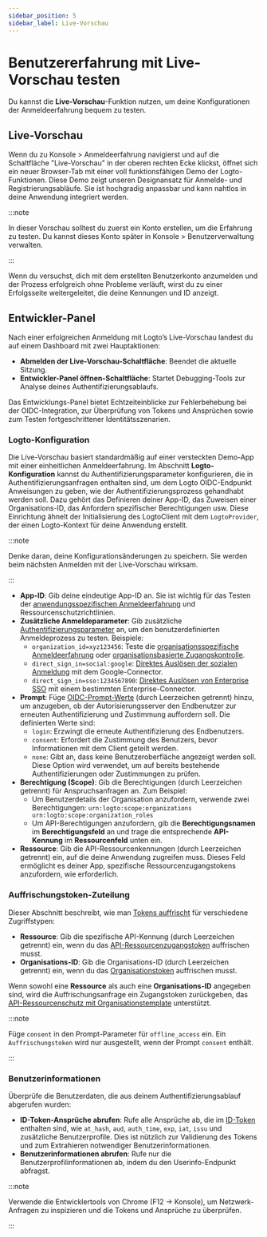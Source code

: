 ```yaml
---
sidebar_position: 5
sidebar_label: Live-Vorschau
---
```


# Benutzererfahrung mit Live-Vorschau testen

Du kannst die **Live-Vorschau**-Funktion nutzen, um deine Konfigurationen der Anmeldeerfahrung bequem zu testen.

## Live-Vorschau

Wenn du zu <CloudLink to="/sign-in-experience">Konsole > Anmeldeerfahrung</CloudLink> navigierst und auf die Schaltfläche "Live-Vorschau" in der oberen rechten Ecke klickst, öffnet sich ein neuer Browser-Tab mit einer voll funktionsfähigen Demo der Logto-Funktionen. Diese Demo zeigt unseren Designansatz für Anmelde- und Registrierungsabläufe. Sie ist hochgradig anpassbar und kann nahtlos in deine Anwendung integriert werden.

:::note

In dieser Vorschau solltest du zuerst ein Konto erstellen, um die Erfahrung zu testen. Du kannst dieses Konto später in <CloudLink to="/user-management">Konsole > Benutzerverwaltung</CloudLink> verwalten.

:::

Wenn du versuchst, dich mit dem erstellten Benutzerkonto anzumelden und der Prozess erfolgreich ohne Probleme verläuft, wirst du zu einer Erfolgsseite weitergeleitet, die deine Kennungen und ID anzeigt.

## Entwickler-Panel

Nach einer erfolgreichen Anmeldung mit Logto’s Live-Vorschau landest du auf einem Dashboard mit zwei Hauptaktionen:

- **Abmelden der Live-Vorschau-Schaltfläche**: Beendet die aktuelle Sitzung.
- **Entwickler-Panel öffnen-Schaltfläche**: Startet Debugging-Tools zur Analyse deines Authentifizierungsablaufs.

Das Entwicklungs-Panel bietet Echtzeiteinblicke zur Fehlerbehebung bei der OIDC-Integration, zur Überprüfung von Tokens und Ansprüchen sowie zum Testen fortgeschrittener Identitätsszenarien.

### Logto-Konfiguration

Die Live-Vorschau basiert standardmäßig auf einer versteckten Demo-App mit einer einheitlichen Anmeldeerfahrung. Im Abschnitt **Logto-Konfiguration** kannst du Authentifizierungsparameter konfigurieren, die in Authentifizierungsanfragen enthalten sind, um dem Logto OIDC-Endpunkt Anweisungen zu geben, wie der Authentifizierungsprozess gehandhabt werden soll. Dazu gehört das Definieren deiner App-ID, das Zuweisen einer Organisations-ID, das Anfordern spezifischer Berechtigungen usw. Diese Einrichtung ähnelt der Initialisierung des LogtoClient mit dem `LogtoProvider`, der einen Logto-Kontext für deine Anwendung erstellt.

:::note

Denke daran, deine Konfigurationsänderungen zu speichern. Sie werden beim nächsten Anmelden mit der Live-Vorschau wirksam.

:::

- **App-ID**: Gib deine eindeutige App-ID an. Sie ist wichtig für das Testen der [anwendungsspezifischen Anmeldeerfahrung](/customization/match-your-brand#app-specific-branding) und Ressourcenschutzrichtlinien.
- **Zusätzliche Anmeldeparameter**: Gib zusätzliche [Authentifizierungsparameter](/end-user-flows/authentication-parameters) an, um den benutzerdefinierten Anmeldeprozess zu testen. Beispiele:
  - `organization_id=xyz123456`: Teste die [organisationsspezifische Anmeldeerfahrung](/customization/match-your-brand#organization-specific-branding) oder [organisationsbasierte Zugangskontrolle](/authorization/organization-template/protect-organization-resources).
  - `direct_sign_in=social:google`: [Direktes Auslösen der sozialen Anmeldung](/end-user-flows/authentication-parameters/direct-sign-in#social-sign-in) mit dem Google-Connector.
  - `direct_sign_in=sso:1234567890`: [Direktes Auslösen von Enterprise SSO](/end-user-flows/authentication-parameters/direct-sign-in#enterprise-sso) mit einem bestimmten Enterprise-Connector.
- **Prompt**: Füge [OIDC-Prompt-Werte](https://blog.logto.io/introducing-oidc-prompt) (durch Leerzeichen getrennt) hinzu, um anzugeben, ob der Autorisierungsserver den Endbenutzer zur erneuten Authentifizierung und Zustimmung auffordern soll. Die definierten Werte sind:
  - `login`: Erzwingt die erneute Authentifizierung des Endbenutzers.
  - `consent`: Erfordert die Zustimmung des Benutzers, bevor Informationen mit dem Client geteilt werden.
  - `none`: Gibt an, dass keine Benutzeroberfläche angezeigt werden soll. Diese Option wird verwendet, um auf bereits bestehende Authentifizierungen oder Zustimmungen zu prüfen.
- **Berechtigung (Scope)**: Gib die Berechtigungen (durch Leerzeichen getrennt) für Anspruchsanfragen an. Zum Beispiel:
  - Um Benutzerdetails der Organisation anzufordern, verwende zwei Berechtigungen: `urn:logto:scope:organizations urn:logto:scope:organization_roles`
  - Um API-Berechtigungen anzufordern, gib die **Berechtigungsnamen** im **Berechtigungsfeld** an und trage die entsprechende **API-Kennung** im **Ressourcenfeld** unten ein.
- **Ressource**: Gib die API-Ressourcenkennungen (durch Leerzeichen getrennt) ein, auf die deine Anwendung zugreifen muss. Dieses Feld ermöglicht es deiner App, spezifische Ressourcenzugangstokens anzufordern, wie erforderlich.

### Auffrischungstoken-Zuteilung

Dieser Abschnitt beschreibt, wie man [Tokens auffrischt](https://auth-wiki.logto.io/refresh-token) für verschiedene Zugriffstypen:

- **Ressource**: Gib die spezifische API-Kennung (durch Leerzeichen getrennt) ein, wenn du das [API-Ressourcenzugangstoken](/authorization/api-resources/protect-your-api) auffrischen musst.
- **Organisations-ID**: Gib die Organisations-ID (durch Leerzeichen getrennt) ein, wenn du das [Organisationstoken](/authorization/organization-template/protect-organization-resources#step-2-fetch-organization-token) auffrischen musst.

Wenn sowohl eine **Ressource** als auch eine **Organisations-ID** angegeben sind, wird die Auffrischungsanfrage ein Zugangstoken zurückgeben, das [API-Ressourcenschutz mit Organisationstemplate](/authorization/organization-template/protect-api-reources) unterstützt.

:::note

Füge `consent` in den Prompt-Parameter für `offline_access` ein. Ein `Auffrischungstoken` wird nur ausgestellt, wenn der Prompt `consent` enthält.

:::

### Benutzerinformationen

Überprüfe die Benutzerdaten, die aus deinem Authentifizierungsablauf abgerufen wurden:

- **ID-Token-Ansprüche abrufen**: Rufe alle Ansprüche ab, die im [ID-Token](https://auth-wiki.logto.io/id-token) enthalten sind, wie `at_hash`, `aud`, `auth_time`, `exp`, `iat`, `issu` und zusätzliche Benutzerprofile. Dies ist nützlich zur Validierung des Tokens und zum Extrahieren notwendiger Benutzerinformationen.
- **Benutzerinformationen abrufen**: Rufe nur die Benutzerprofilinformationen ab, indem du den Userinfo-Endpunkt abfragst.

:::note

Verwende die Entwicklertools von Chrome (F12 → Konsole), um Netzwerk-Anfragen zu inspizieren und die Tokens und Ansprüche zu überprüfen.

:::